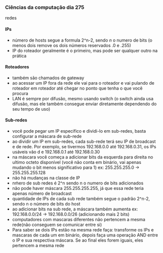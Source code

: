




### Ciências da computação dia 275

redes

#### IPs

-   número de hosts segue a formula 2\^n-2, sendo *n* o numero de bits
    (o menos dois remove os dois números reservados .0 e .255)
-   IP do roteador geralmente é o primeiro, mas pode ser qualquer outro
    na prática

#### Roteadores

-   também são chamados de gateway
-   ao acessar um IP fora da rede ele vai para o roteador e vai pulando
    de roteador em roteador até chegar no ponto que tenha o que você
    procura
-   LAN é sempre por difusão, mesmo usando switch (o switch ainda usa
    difusão, mas ele também consegue enviar diretamente dependendo do
    seu tempo de uso)

#### Sub-redes

-   você pode pegar um IP especifico e dividi-lo em sub-redes, basta
    configurar a máscara de sub-rede
-   ao dividir um IP em sub-redes, cada sub-rede terá seu IP de
    broadcast e de rede. Por exemplo, se tivermos 192.168.0.0 até
    192.168.0.31, os IPs usáveis vão d e 192.168.0.1 até 192.168.0.30
-   na máscara você começa a adicionar bits da esquerda para direita no
    ultimo octeto disponível (você não conta em binário, vai apenas
    mudando o bit menos significativo para 1) ex: 255.255.255.0 →
    255.255.255.128
-   não há mudanças na classe de IP
-   nḿero de sub redes é 2\^n sendo n o numero de bits adicionados
-   não pode haver máscara 255.255.255.255, já que essa rede teria
    apenas número de broadcast
-   quantidade de IPs de cada sub rede também segue o padrão 2\^n-2,
    sendo n o número de bits do host
-   ao adicionar bits na sub rede, a máscara também aumenta ex:
    192.168.0.0/24 → 192.168.0.0/26 (adicionando mais 2 bits)
-   computadores com mascaras diferentes não pertencem a mesma rede(não
    conseguem se comunicar entre si)
-   Para saber se dois IPs estão na mesma rede faça: transforme os IPs e
    mascaras de cada um em binário, depois faça uma operação AND entre o
    IP e sua respectiva máscara. Se ao final eles forem iguais, eles
    pertencem a mesma rede


